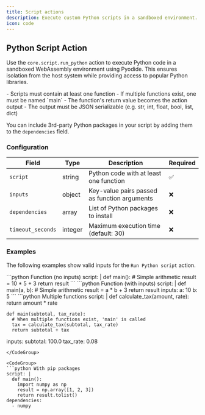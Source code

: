 ```yaml
---
title: Script actions
description: Execute custom Python scripts in a sandboxed environment.
icon: code
---
```


## Python Script Action

Use the `core.script.run_python` action to execute Python code in a sandboxed WebAssembly environment using Pyodide.
This ensures isolation from the host system while providing access to popular Python libraries.

<Note>
- Scripts must contain at least one function
- If multiple functions exist, one must be named `main`
- The function's return value becomes the action output
- The output must be JSON serializable (e.g. str, int, float, bool, list, dict)
</Note>

You can include 3rd-party Python packages in your script by adding them to the `dependencies` field.

### Configuration

| Field | Type | Description | Required |
|-------|------|-------------|----------|
| `script` | string | Python code with at least one function | ✅ |
| `inputs` | object | Key-value pairs passed as function arguments | ❌ |
| `dependencies` | array | List of Python packages to install | ❌ |
| `timeout_seconds` | integer | Maximum execution time (default: 30) | ❌ |

### Examples

The following examples show valid inputs for the `Run Python script` action.

<CodeGroup>
  ```python Function (no inputs)
  script: |
    def main():
      # Simple arithmetic
      result = 10 * 5 + 3
      return result
  ```
</CodeGroup>

<CodeGroup>
  ```python Function (with inputs)
  script: |
    def main(a, b):
      # Simple arithmetic
      result = a * b + 3
      return result
  inputs:
    a: 10
    b: 5
  ```
</CodeGroup>

<CodeGroup>
  ```python Multiple functions
  script: |
    def calculate_tax(amount, rate):
      return amount * rate

    def main(subtotal, tax_rate):
      # When multiple functions exist, 'main' is called
      tax = calculate_tax(subtotal, tax_rate)
      return subtotal + tax
  inputs:
    subtotal: 100.0
    tax_rate: 0.08
  ```
</CodeGroup>

<CodeGroup>
  ```python With pip packages
  script: |
    def main():
      import numpy as np
      result = np.array([1, 2, 3])
      return result.tolist()
  dependencies:
    - numpy
  ```
</CodeGroup>
